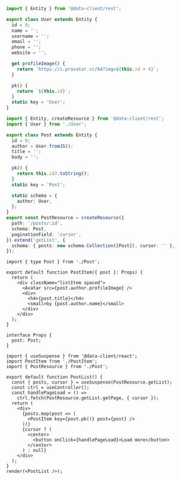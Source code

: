
<HooksPlayground defaultOpen="n" row fixtures={postPaginatedFixtures}>

```ts title="User" collapsed
import { Entity } from '@data-client/rest';

export class User extends Entity {
  id = 0;
  name = '';
  username = '';
  email = '';
  phone = '';
  website = '';

  get profileImage() {
    return `https://i.pravatar.cc/64?img=${this.id + 4}`;
  }

  pk() {
    return `${this.id}`;
  }
  static key = 'User';
}
```

```ts title="Post" {22,24} collapsed
import { Entity, createResource } from '@data-client/rest';
import { User } from './User';

export class Post extends Entity {
  id = 0;
  author = User.fromJS();
  title = '';
  body = '';

  pk() {
    return this.id?.toString();
  }
  static key = 'Post';

  static schema = {
    author: User,
  };
}
export const PostResource = createResource({
  path: '/posts/:id',
  schema: Post,
  paginationField: 'cursor',
}).extend('getList', {
  schema: { posts: new schema.Collection([Post]), cursor: '' },
});
```

```tsx title="PostItem" collapsed
import { type Post } from './Post';

export default function PostItem({ post }: Props) {
  return (
    <div className="listItem spaced">
      <Avatar src={post.author.profileImage} />
      <div>
        <h4>{post.title}</h4>
        <small>by {post.author.name}</small>
      </div>
    </div>
  );
}

interface Props {
  post: Post;
}
```

```tsx title="PostList" {9}
import { useSuspense } from '@data-client/react';
import PostItem from './PostItem';
import { PostResource } from './Post';

export default function PostList() {
  const { posts, cursor } = useSuspense(PostResource.getList);
  const ctrl = useController();
  const handlePageLoad = () =>
    ctrl.fetch(PostResource.getList.getPage, { cursor });
  return (
    <div>
      {posts.map(post => (
        <PostItem key={post.pk()} post={post} />
      ))}
      {cursor ? (
        <center>
          <button onClick={handlePageLoad}>Load more</button>
        </center>
      ) : null}
    </div>
  );
}
render(<PostList />);
```

</HooksPlayground>